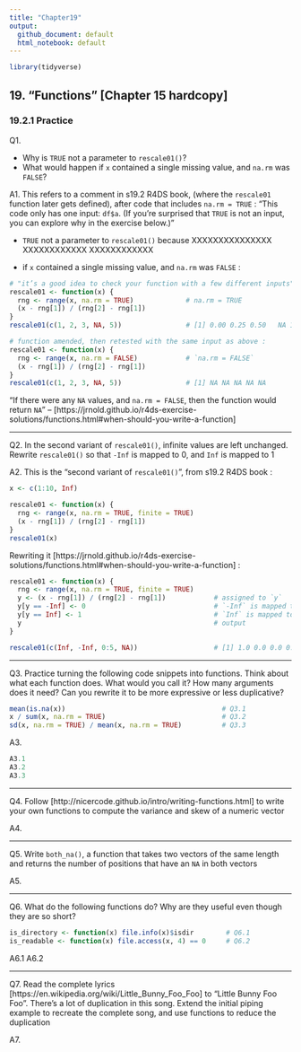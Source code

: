 ```yaml
---
title: "Chapter19"
output:
  github_document: default
  html_notebook: default
---
```


```r
library(tidyverse)
```


## 19. "Functions" [Chapter 15 hardcopy]
### 19.2.1 Practice

Q1.

* Why is `TRUE` not a parameter to `rescale01()`?
* What would happen if `x` contained a single missing value, and `na.rm` was `FALSE`?

A1.
This refers to a comment in s19.2 R4DS book, (where the `rescale01` function later gets defined), after code that includes `na.rm = TRUE` : "This code only has one input: `df$a`. (If you’re surprised that `TRUE` is not an input, you can explore why in the exercise below.)"

* `TRUE` not a parameter to `rescale01()` because XXXXXXXXXXXXXXX XXXXXXXXXXXX XXXXXXXXXXXX

* if `x` contained a single missing value, and `na.rm` was `FALSE` :
```r
# "it’s a good idea to check your function with a few different inputs" -- s19.2 R4DS book :
rescale01 <- function(x) {
  rng <- range(x, na.rm = TRUE)             # na.rm = TRUE
  (x - rng[1]) / (rng[2] - rng[1])
}
rescale01(c(1, 2, 3, NA, 5))                # [1] 0.00 0.25 0.50   NA 1.00

# function amended, then retested with the same input as above :
rescale01 <- function(x) {
  rng <- range(x, na.rm = FALSE)            # `na.rm = FALSE`
  (x - rng[1]) / (rng[2] - rng[1])
}
rescale01(c(1, 2, 3, NA, 5))                # [1] NA NA NA NA NA
```

"If there were any `NA` values, and `na.rm = FALSE`, then the function would return `NA`" -- [https://jrnold.github.io/r4ds-exercise-solutions/functions.html#when-should-you-write-a-function]


-----------

Q2.
In the second variant of `rescale01()`, infinite values are left unchanged.
Rewrite `rescale01()` so that `-Inf` is mapped to 0, and `Inf` is mapped to 1

A2.
This is the "second variant of `rescale01()`", from s19.2 R4DS book :
```r
x <- c(1:10, Inf)

rescale01 <- function(x) {
  rng <- range(x, na.rm = TRUE, finite = TRUE)
  (x - rng[1]) / (rng[2] - rng[1])
}
rescale01(x)
```

Rewriting it [https://jrnold.github.io/r4ds-exercise-solutions/functions.html#when-should-you-write-a-function] :
```r
rescale01 <- function(x) {
  rng <- range(x, na.rm = TRUE, finite = TRUE)
  y <- (x - rng[1]) / (rng[2] - rng[1])            # assigned to `y`
  y[y == -Inf] <- 0                                # `-Inf` is mapped to 0
  y[y == Inf] <- 1                                 # `Inf` is mapped to 1
  y                                                # output
}

rescale01(c(Inf, -Inf, 0:5, NA))                   # [1] 1.0 0.0 0.0 0.2 0.4 0.6 0.8 1.0  NA
```


-----------

Q3.
Practice turning the following code snippets into functions. Think about what each function does.
What would you call it? How many arguments does it need? Can you rewrite it to be more expressive or less duplicative?
```r
mean(is.na(x))                                       # Q3.1
x / sum(x, na.rm = TRUE)                             # Q3.2
sd(x, na.rm = TRUE) / mean(x, na.rm = TRUE)          # Q3.3
```

A3.
```r
A3.1
A3.2
A3.3
```


-----------

Q4.
Follow [http://nicercode.github.io/intro/writing-functions.html] to write your own functions to compute the variance and skew of a numeric vector

A4.

-----------

Q5.
Write `both_na()`, a function that takes two vectors of the same length and returns the number of positions that have an `NA` in both vectors

A5.

-----------

Q6.
What do the following functions do? Why are they useful even though they are so short?
```r
is_directory <- function(x) file.info(x)$isdir        # Q6.1
is_readable <- function(x) file.access(x, 4) == 0     # Q6.2
```


A6.1
A6.2

-----------

Q7.
Read the complete lyrics [https://en.wikipedia.org/wiki/Little_Bunny_Foo_Foo] to “Little Bunny Foo Foo”. There’s a lot of duplication in this song. Extend the initial piping example to recreate the complete song, and use functions to reduce the duplication

A7.


